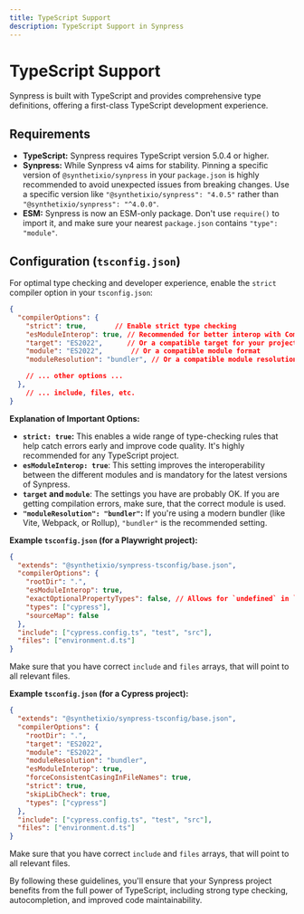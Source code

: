 ```yaml
---
title: TypeScript Support
description: TypeScript Support in Synpress
---
```


# TypeScript Support

Synpress is built with TypeScript and provides comprehensive type definitions, offering a first-class TypeScript development experience.

## Requirements

*   **TypeScript:** Synpress requires TypeScript version 5.0.4 or higher.
*   **Synpress:** While Synpress v4 aims for stability.  Pinning a specific version of `@synthetixio/synpress` in your `package.json` is highly recommended to avoid unexpected issues from breaking changes.  Use a specific version like `"@synthetixio/synpress": "4.0.5"` rather than `"@synthetixio/synpress": "^4.0.0"`.
*   **ESM:** Synpress is now an ESM-only package. Don't use `require()` to import it, and make sure your nearest `package.json` contains `"type": "module"`.

## Configuration (`tsconfig.json`)

For optimal type checking and developer experience, enable the `strict` compiler option in your `tsconfig.json`:

```json
{
  "compilerOptions": {
    "strict": true,       // Enable strict type checking
    "esModuleInterop": true, // Recommended for better interop with CommonJS modules
    "target": "ES2022",      // Or a compatible target for your project
    "module": "ES2022",       // Or a compatible module format
    "moduleResolution": "bundler", // Or a compatible module resolution strategy

    // ... other options ...
  },
    // ... include, files, etc.
}
```

**Explanation of Important Options:**

*   **`strict: true`:** This enables a wide range of type-checking rules that help catch errors early and improve code quality.  It's highly recommended for any TypeScript project.
*   **`esModuleInterop: true`**: This setting improves the interoperability between the different modules and is mandatory for the latest versions of Synpress.
*   **`target` and `module`**: The settings you have are probably OK. If you are getting compilation errors, make sure, that the correct module is used.
*   **`"moduleResolution": "bundler"`:** If you're using a modern bundler (like Vite, Webpack, or Rollup), `"bundler"` is the recommended setting.

**Example `tsconfig.json` (for a Playwright project):**

```json
{
  "extends": "@synthetixio/synpress-tsconfig/base.json",
  "compilerOptions": {
    "rootDir": ".",
    "esModuleInterop": true,
    "exactOptionalPropertyTypes": false, // Allows for `undefined` in `playwright.config.ts`
    "types": ["cypress"],
    "sourceMap": false
  },
  "include": ["cypress.config.ts", "test", "src"],
  "files": ["environment.d.ts"]
}

```
Make sure that you have correct `include` and `files` arrays, that will point to all relevant files.

**Example `tsconfig.json` (for a Cypress project):**

```json
{
  "extends": "@synthetixio/synpress-tsconfig/base.json",
  "compilerOptions": {
    "rootDir": ".",
    "target": "ES2022",
    "module": "ES2022",
    "moduleResolution": "bundler",
    "esModuleInterop": true,
    "forceConsistentCasingInFileNames": true,
    "strict": true,
    "skipLibCheck": true,
    "types": ["cypress"]
  },
  "include": ["cypress.config.ts", "test", "src"],
  "files": ["environment.d.ts"]
}
```
Make sure that you have correct `include` and `files` arrays, that will point to all relevant files.

By following these guidelines, you'll ensure that your Synpress project benefits from the full power of TypeScript, including strong type checking, autocompletion, and improved code maintainability.
